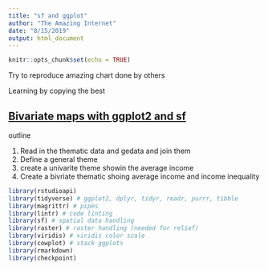 ```yaml
---
title: "sf and ggplot"
author: "The Amazing Internet"
date: "8/15/2019"
output: html_document
---
```


```r
knitr::opts_chunk$set(echo = TRUE)
```

Try to reproduce amazing chart done by others

Learning by copying the best


## [Bivariate maps with ggplot2 and sf](https://timogrossenbacher.ch/2019/04/bivariate-maps-with-ggplot2-and-sf/)

outline

1. Read in the thematic data and gedata and join them
2. Define a general theme
3. create a univarite theme showin the average income
4. Create a bivriate thematic shoing average income and income inequality

```r
library(rstudioapi)
library(tidyverse) # ggplot2, dplyr, tidyr, readr, purrr, tibble
library(magrittr) # pipes
library(lintr) # code linting
library(sf) # spatial data handling
library(raster) # raster handling (needed for relief)
library(viridis) # viridis color scale
library(cowplot) # stack ggplots
library(rmarkdown)
library(checkpoint)

```



```r



```






















